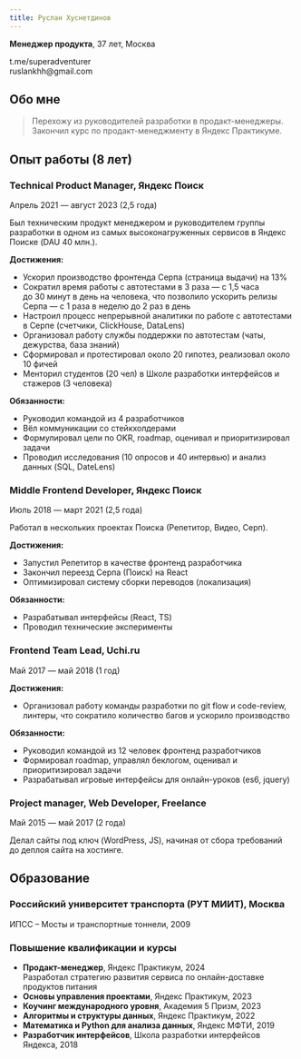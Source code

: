 ```yaml
---
title: Руслан Хуснетдинов
---
```


**Менеджер продукта**, 37 лет, Москва

<Link to='https://t.me/superadventurer'>t.me/superadventurer</Link><br/>
ruslankhh@gmail.com

## Обо мне

> Перехожу из руководителей разработки в продакт-менеджеры. Закончил курс по продакт-менеджменту в&nbsp;Яндекс&nbsp;Практикуме.

## Опыт работы <span>(8 лет)</span>

### Technical Product Manager, Яндекс Поиск

<SubHeader>Апрель 2021 — август 2023 (2,5 года)</SubHeader>

Был техническим продукт менеджером и руководителем группы разработки в&nbsp;одном из&nbsp;самых высоконагруженных сервисов в&nbsp;Яндекс Поиске (DAU 40 млн.).

**Достижения:**
- Ускорил производство фронтенда Серпа (страница выдачи) на 13%
- Сократил время работы с автотестами в 3 раза — с 1,5 часа до&nbsp;30&nbsp;минут в&nbsp;день на&nbsp;человека, что&nbsp;позволило ускорить релизы Серпа — с&nbsp;1&nbsp;раза в&nbsp;неделю до&nbsp;2&nbsp;раз в&nbsp;день
- Настроил процесс непрерывной аналитики по работе с автотестами в Серпе (счетчики, ClickHouse, DataLens)
- Организовал работу службы поддержки по автотестам (чаты, дежурства, база знаний)
- Сформировал и протестировал около 20 гипотез, реализовал около 10&nbsp;фичей
- Менторил студентов (20 чел) в Школе разработки интерфейсов и стажеров (3&nbsp;человека)

**Обязанности:**
- Руководил командой из 4 разработчиков
- Вёл коммуникации со стейкхолдерами
- Формулировал цели по OKR, roadmap, оценивал и приоритизировал задачи
- Проводил исследования (10 опросов и 40 интервью) и анализ данных (SQL, DateLens)

### Middle Frontend Developer, Яндекс Поиск

<SubHeader>Июль 2018 — март 2021 (2,5 года)</SubHeader>

Работал в нескольких проектах Поиска (Репетитор, Видео, Серп).

**Достижения:**
- Запустил Репетитор в качестве фронтенд разработчика
- Закончил переезд Серпа (Поиск) на React
- Оптимизировал систему сборки переводов (локализация)

**Обязанности:**
- Разрабатывал интерфейсы (React, TS)
- Проводил технические эксперименты

### Frontend Team Lead, Uchi.ru

<SubHeader>Май 2017 — май 2018 (1 год)</SubHeader>

**Достижения:**
- Организовал работу команды разработки по git flow и code-review, линтеры, что&nbsp;сократило количество багов и ускорило производство

**Обязанности:**
- Руководил командой из 12 человек фронтенд разработчиков
- Формировал roadmap, управлял беклогом, оценивал и приоритизировал задачи
- Разрабатывал игровые интерфейсы для онлайн-уроков (es6, jquery)

### Project manager, Web Developer, Freelance

<SubHeader>Май 2015 — май 2017 (2 года)</SubHeader>

Делал сайты под ключ (WordPress, JS), начиная от&nbsp;сбора требований до&nbsp;деплоя сайта на&nbsp;хостинге.

## Образование

### Российский университет транспорта (РУТ МИИТ), Москва

ИПСС – Мосты и транспортные тоннели, 2009

### Повышение квалификации и курсы

- **Продакт-менеджер**, Яндекс&nbsp;Практикум, 2024<br />
  Разработал стратегию развития сервиса по&nbsp;онлайн-доставке продуктов питания
- **Основы управления проектами**, Яндекс&nbsp;Практикум, 2023
- **Коучинг международного уровня**, Академия&nbsp;5&nbsp;Призм, 2023
- **Алгоритмы и структуры данных**, Яндекс&nbsp;Практикум, 2022
- **Математика и Python для анализа данных**, Яндекс&nbsp;МФТИ, 2019
- **Разработчик интерфейсов**, Школа разработки интерфейсов Яндекса, 2018